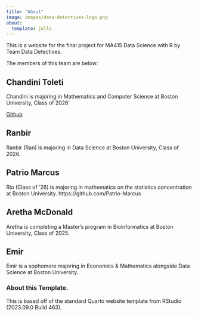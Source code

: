 ```yaml
---
title: "About"
image: images/data-detectives-logo.png
about:
  template: jolla
---
```




This is a website for the final project for MA415 Data Science with R by Team Data Detectives.

The members of this team are below:

## Chandini Toleti

Chandini is majoring in Mathematics and Computer Science at Boston University, Class of 2026'

[Github](https://github.com/toletich311)

## Ranbir

Ranbir (Ran) is majoring in Data Science at Boston University, Class of 2026. 

## Patrio Marcus

Rio (Class of '26) is majoring in mathematics on the statistics concentration at Boston University.
https://github.com/Patrio-Marcus

## Aretha McDonald

Aretha is completing a Master's program in Bioinformatics at Boston University, Class of 2025.

## Emir

Emir is a sophomore majoring in Economics & Mathematics alongside Data Science at Boston University.

<!-- Please leave in the information below -->

### About this Template.

This is based off of the standard Quarto website template from RStudio (2023.09.0 Build 463).
